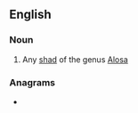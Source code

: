 ==English==

===Noun===
{{en-noun}}

# Any [[shad]] of the genus [[Alosa]]

===Anagrams===
* {{anagrams|en|a=adilos|dolias}}